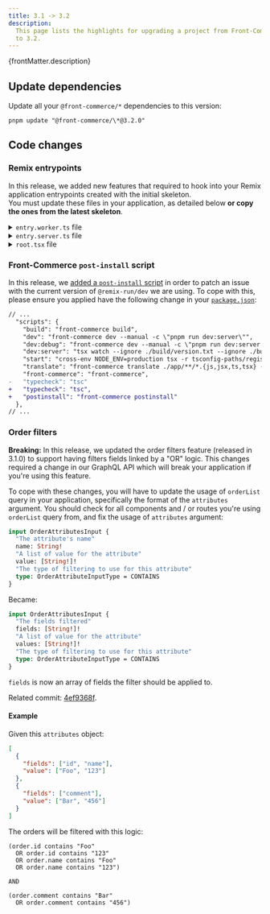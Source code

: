 ```yaml
---
title: 3.1 -> 3.2
description:
  This page lists the highlights for upgrading a project from Front-Commerce 3.1
  to 3.2.
---
```


<p>{frontMatter.description}</p>

## Update dependencies

Update all your `@front-commerce/*` dependencies to this version:

```shell
pnpm update "@front-commerce/\*@3.2.0"
```

## Code changes

### Remix entrypoints

In this release, we added new features that required to hook into your Remix
application entrypoints created with the initial skeleton.<br /> You must update
these files in your application, as detailed below **or copy the ones from the
latest skeleton**.

<details>
  <summary><code>entry.worker.ts</code> file</summary>

```diff
diff --git a/app/entry.worker.ts b/app/entry.worker.ts
index 84d71494..62c36c4c 100644
--- a/app/entry.worker.ts
+++ b/app/entry.worker.ts
@@ -1,4 +1,6 @@
 /// <reference lib="WebWorker" />
+import type { WorkerDataFunctionArgs } from '@remix-pwa/sw'
+import { synchronizeStorefrontContentFromResponse } from 'theme/modules/StorefrontContent/serviceWorker'

 export type {}
 declare let self: ServiceWorkerGlobalScope
@@ -10,3 +12,14 @@ self.addEventListener('install', (event: ExtendableEvent) => {
 self.addEventListener('activate', (event: ExtendableEvent) => {
     event.waitUntil(self.clients.claim())
 })
+
+export const defaultFetchHandler = async ({ request }: WorkerDataFunctionArgs) => {
+    const response = await fetch(request)
+    if (!response.ok) {
+        return response
+    }
+
+    synchronizeStorefrontContentFromResponse(response, self.clients)
+
+    return response
+}
diff --git a/app/theme/layouts/GenericLayout.jsx b/app/theme/layouts/GenericLayout.jsx
index 398d02c2..9825d487 100644
```

</details>
<details>
  <summary><code>entry.server.ts</code> file</summary>

```diff
diff --git a/app/entry.server.tsx b/app/entry.server.tsx
index bdb7e77a..4ece0e63 100644
--- a/app/entry.server.tsx
+++ b/app/entry.server.tsx
@@ -5,7 +5,7 @@
  */

 import { PassThrough } from 'node:stream'
-import type { EntryContext } from '@remix-run/node'
+import type { AppLoadContext, DataFunctionArgs, EntryContext } from '@remix-run/node'
 import { RemixServer } from '@remix-run/react'
 import isbot from 'isbot'
 import { renderToPipeableStream } from 'react-dom/server'
@@ -13,6 +13,7 @@ import { FrontCommerceServer } from '@front-commerce/remix/react'
 import prepareV2ServerRenderedApp from '@front-commerce/compat/apollo/prepareV2ServerRenderedApp'
 import { loadTranslationMessages } from '@front-commerce/core'
 import appManifest from '~/manifest'
+import { transformBrowserResponse, transformDataResponse, transformBotResponse } from '@front-commerce/remix'

 const ABORT_DELAY = 5_000

@@ -20,14 +21,15 @@ export default async function handleRequest(
     request: Request,
     responseStatusCode: number,
     responseHeaders: Headers,
-    remixContext: EntryContext
+    remixContext: EntryContext,
+    loadContext: AppLoadContext
 ) {
     const shop = remixContext.staticHandlerContext.loaderData.root.shop
     const messages = await loadTranslationMessages(shop.locale)

     return isbot(request.headers.get('user-agent'))
-        ? handleBotRequest(request, responseStatusCode, responseHeaders, remixContext, messages)
-        : handleBrowserRequest(request, responseStatusCode, responseHeaders, remixContext, messages)
+        ? handleBotRequest(request, responseStatusCode, responseHeaders, remixContext, loadContext, messages)
+        : handleBrowserRequest(request, responseStatusCode, responseHeaders, remixContext, loadContext, messages)
 }

 function handleBotRequest(
@@ -35,6 +37,7 @@ function handleBotRequest(
     responseStatusCode: number,
     responseHeaders: Headers,
     remixContext: EntryContext,
+    loadContext: AppLoadContext,
     messages: Record<string, string>
 ) {
  return new Promise(async (resolve, reject) => {
    const { pipe, abort } = renderToPipeableStream(
      await prepareV2ServerRenderedApp(
        <FrontCommerceServer
+         context={loadContext.frontCommerce}
          remixContext={remixContext}
          messages={messages}
        >
@@ -52,12 +55,12 @@ function handleBotRequest(

                     responseHeaders.set('Content-Type', 'text/html')

-                    resolve(
-                        new Response(body, {
-                            headers: responseHeaders,
-                            status: responseStatusCode,
-                        })
-                    )
+                    const response = new Response(body, {
+                        headers: responseHeaders,
+                        status: responseStatusCode,
+                    })
+                    transformBotResponse(response, loadContext.frontCommerce)
+                    resolve(response)

                     pipe(body)
                 },
@@ -80,6 +83,7 @@ function handleBrowserRequest(
     responseStatusCode: number,
     responseHeaders: Headers,
     remixContext: EntryContext,
+    loadContext: AppLoadContext,
     messages: Record<string, string>
 ) {
  return new Promise(async (resolve, reject) => {
    const { pipe, abort } = renderToPipeableStream(
      await prepareV2ServerRenderedApp(
        <FrontCommerceServer
+         context={loadContext.frontCommerce}
          remixContext={remixContext}
          messages={messages}
        >
@@ -97,12 +101,12 @@ function handleBrowserRequest(

                     responseHeaders.set('Content-Type', 'text/html')

-                    resolve(
-                        new Response(body, {
-                            headers: responseHeaders,
-                            status: responseStatusCode,
-                        })
-                    )
+                    const response = new Response(body, {
+                        headers: responseHeaders,
+                        status: responseStatusCode,
+                    })
+                    transformBrowserResponse(response, loadContext.frontCommerce)
+                    resolve(response)

                     pipe(body)
                 },
@@ -119,3 +123,8 @@ function handleBrowserRequest(
         setTimeout(abort, ABORT_DELAY)
     })
 }
+
+export function handleDataRequest(response: Response, { context }: DataFunctionArgs) {
+    transformDataResponse(response, context.frontCommerce)
+    return response
+}
```

</details>
<details>
  <summary><code>root.tsx</code> file</summary>

```diff
diff --git a/app/root.tsx b/app/root.tsx
index 71936d5a1..a28dcf87e 100644
--- a/app/root.tsx
+++ b/app/root.tsx
@@ -1,7 +1,7 @@
 import { CompatScripts } from "@front-commerce/compat/CompatProvider";
 import { FrontCommerceApp } from "@front-commerce/remix";
 import { generateMetas, json } from "@front-commerce/remix/node";
-import { useLoaderData } from "@front-commerce/remix/react";
+import { FrontCommerceScripts } from "@front-commerce/remix/react";
 import { cssBundleHref } from "@remix-run/css-bundle";
 import type {
   LinksFunction,
@@ -73,8 +73,6 @@ export const meta: MetaFunction = (args) => {
 };

 export default function App() {
-  const { process } = useLoaderData<typeof loader>();
-
   useSWEffect();

   const navigation = useNavigation();
@@ -93,11 +91,7 @@ export default function App() {
         <ScrollRestoration />
         <Scripts />
         <LiveReload />
-        <script
-          dangerouslySetInnerHTML={{
-            __html: `window.process = ${JSON.stringify(process)}`,
-          }}
-        />
+        <FrontCommerceScripts />
         <CompatScripts />
       </body>
     </html>
```

</details>

### Front-Commerce `post-install` script

In this release, we
[added a `post-install` script](https://gitlab.blackswift.cloud/front-commerce/front-commerce/-/blob/3.3.x/packages/remix/cli/front-commerce-postinstall/index.ts)
in order to patch an issue with the current version of `@remix-run/dev` we are
using. To cope with this, please ensure you applied have the following change in
your
[`package.json`](https://gitlab.blackswift.cloud/front-commerce/front-commerce/-/blob/3.3.x/skeleton/package.json?ref_type=heads#L17):

```diff
// ...
  "scripts": {
    "build": "front-commerce build",
    "dev": "front-commerce dev --manual -c \"pnpm run dev:server\"",
    "dev:debug": "front-commerce dev --manual -c \"pnpm run dev:server --inspect\"",
    "dev:server": "tsx watch --ignore ./build/version.txt --ignore ./build/index.js --clear-screen=false -r tsconfig-paths/register server.ts",
    "start": "cross-env NODE_ENV=production tsx -r tsconfig-paths/register ./server.ts",
    "translate": "front-commerce translate ./app/**/*.{js,jsx,ts,tsx} --locale en",
    "front-commerce": "front-commerce",
-   "typecheck": "tsc"
+   "typecheck": "tsc",
+   "postinstall": "front-commerce postinstall"
  },
// ...
```

### Order filters

**Breaking:** In this release, we updated the order filters feature (released in
3.1.0) to support having filters fields linked by a "OR" logic. This changes
required a change in our GraphQL API which will break your application if you're
using this feature.

To cope with these changes, you will have to update the usage of `orderList`
query in your application, specifically the format of the `attributes` argument.
You should check for all components and / or routes you're using `orderList`
query from, and fix the usage of `attributes` argument:

```graphql
input OrderAttributesInput {
  "The attribute's name"
  name: String!
  "A list of value for the attribute"
  value: [String!]!
  "The type of filtering to use for this attribute"
  type: OrderAttributeInputType = CONTAINS
}
```

Became:

```graphql
input OrderAttributesInput {
  "The fields filtered"
  fields: [String!]!
  "A list of value for the attribute"
  values: [String!]!
  "The type of filtering to use for this attribute"
  type: OrderAttributeInputType = CONTAINS
}
```

`fields` is now an array of fields the filter should be applied to.

Related commit:
[4ef9368f](https://gitlab.blackswift.cloud/front-commerce/front-commerce/-/commit/4ef9368fcaab568c4a2053cc1b3dec69c69e20e6).

#### Example

Given this `attributes` object:

```json
[
  {
    "fields": ["id", "name"],
    "value": ["Foo", "123"]
  },
  {
    "fields": ["comment"],
    "value": ["Bar", "456"]
  }
]
```

The orders will be filtered with this logic:

```
(order.id contains "Foo"
  OR order.id contains "123"
  OR order.name contains "Foo"
  OR order.name contains "123")

AND

(order.comment contains "Bar"
  OR order.comment contains "456")
```
